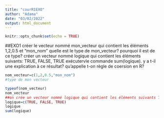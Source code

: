 ```yaml
---
title: "courR1EXO"
author: "Adama"
date: "03/02/2022"
output: html_document
---
```


```r
knitr::opts_chunk$set(echo = TRUE)
```

##EXO1
créer le vecteur nommé mon_vecteur qui contient les éléments 1,2,0.5 et "mon_nom"
quelle est le type de mon_vecteur? pourquoi il est de ce type?
créer un vecteur nommé logique qui contient les éléments suivants: TRUE, FALSE, TRUE
exécutervle commande sum(logique). y a t-il une explication à ce résultat?
qu'appelle t-on règle de coersion en R?
```r
nom_vecteur=c(1,2,0.5,"mon_nom")
#type de mon vecteur

typeof(nom_vecteur)
nom_vecteur
##on crée un vecteur nommé logique qui contient les éléments suivants TRUE FALSE TRUE
logique=c(TRUE, FALSE, TRUE)
logique
sum(logique)
```
